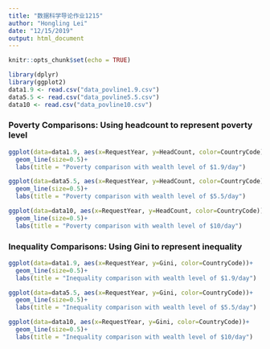 ```yaml
---
title: "数据科学导论作业1215"
author: "Hongling Lei"
date: "12/15/2019"
output: html_document
---
```


```r
knitr::opts_chunk$set(echo = TRUE)
```

```r
library(dplyr)
library(ggplot2)
data1.9 <- read.csv("data_povline1.9.csv")
data5.5 <- read.csv("data_povline5.5.csv")
data10 <- read.csv("data_povline10.csv")
```

### Poverty Comparisons: Using headcount to represent poverty level
```r
ggplot(data=data1.9, aes(x=RequestYear, y=HeadCount, color=CountryCode))+
  geom_line(size=0.5)+
  labs(title = "Poverty comparison with wealth level of $1.9/day")
```
```r
ggplot(data=data5.5, aes(x=RequestYear, y=HeadCount, color=CountryCode))+
  geom_line(size=0.5)+
  labs(title = "Poverty comparison with wealth level of $5.5/day")
```
```r
ggplot(data=data10, aes(x=RequestYear, y=HeadCount, color=CountryCode))+
  geom_line(size=0.5)+
  labs(title = "Poverty comparison with wealth level of $10/day")
```


### Inequality Comparisons: Using Gini to represent inequality
```r
ggplot(data=data1.9, aes(x=RequestYear, y=Gini, color=CountryCode))+
  geom_line(size=0.5)+
  labs(title = "Inequality comparison with wealth level of $1.9/day")
```
```r
ggplot(data=data5.5, aes(x=RequestYear, y=Gini, color=CountryCode))+
  geom_line(size=0.5)+
  labs(title = "Inequality comparison with wealth level of $5.5/day")
```

```r
ggplot(data=data10, aes(x=RequestYear, y=Gini, color=CountryCode))+
  geom_line(size=0.5)+
  labs(title = "Inequality comparison with wealth level of $10/day")
```